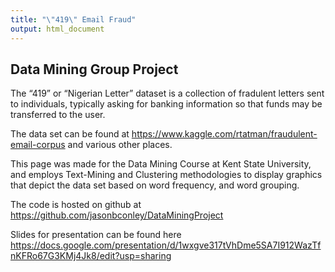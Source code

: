 ```yaml
---
title: "\"419\" Email Fraud"
output: html_document
---
```


## Data Mining Group Project

The "419" or "Nigerian Letter" dataset is a collection of fradulent letters sent to individuals, typically asking for banking information so that funds may be transferred to the user.

The data set can be found at <https://www.kaggle.com/rtatman/fraudulent-email-corpus> and various other places.

This page was made for the Data Mining Course at Kent State University, and employs Text-Mining and Clustering methodologies to display graphics that depict the data set based on word frequency, and word grouping.

The code is hosted on github at <https://github.com/jasonbconley/DataMiningProject>

Slides for presentation can be found here <https://docs.google.com/presentation/d/1wxgve317tVhDme5SA7I912WazTfnKFRo67G3KMj4Jk8/edit?usp=sharing>